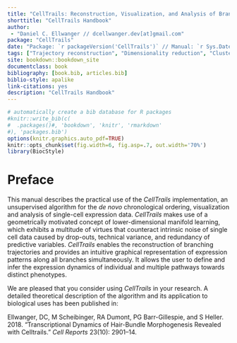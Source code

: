 ```yaml
--- 
title: "CellTrails: Reconstruction, Visualization, and Analysis of Branching Trajectories from Single-cell Expression Data"
shorttitle: "CellTrails Handbook"
author: 
 - "Daniel C. Ellwanger // dcellwanger.dev[at]gmail.com"
package: "CellTrails"
date: "Package: `r packageVersion('CellTrails')` // Manual: `r Sys.Date()`"
tags: ["Trajectory reconstruction", "Dimensionality reduction", "Clustering", "Single-cell", "Machine learning"]
site: bookdown::bookdown_site
documentclass: book
bibliography: [book.bib, articles.bib]
biblio-style: apalike
link-citations: yes
description: "CellTrails Handbook"
---
```


```r
# automatically create a bib database for R packages
#knitr::write_bib(c(
#  .packages()#, 'bookdown', 'knitr', 'rmarkdown'
#), 'packages.bib')
options(knitr.graphics.auto_pdf=TRUE)
knitr::opts_chunk$set(fig.width=6, fig.asp=.7, out.width='70%') 
library(BiocStyle)
```

# Preface {-}

This manual describes the practical use of the _CellTrails_ implementation, an unsupervised algorithm for the _de novo_ chronological ordering, visualization and analysis of single-cell expression data. _CellTrails_ makes use of a geometrically motivated concept of lower-dimensional manifold learning, which exhibits a multitude of virtues that counteract intrinsic noise of single cell data caused by drop-outs, technical variance, and redundancy of predictive variables. _CellTrails_ enables the reconstruction of branching trajectories and provides an intuitive graphical representation of expression patterns along all branches simultaneously. It allows the user to define and infer the expression dynamics of individual and multiple pathways towards distinct phenotypes.

We are pleased that you consider using _CellTrails_ in your research. A detailed theoretical description of the algorithm and its application to biological uses has been published in:

Ellwanger, DC, M Scheibinger, RA Dumont, PG Barr-Gillespie, and S Heller. 2018. "Transcriptional Dynamics of Hair-Bundle Morphogenesis Revealed with Celltrails." *Cell Reports* 23(10): 2901–14.